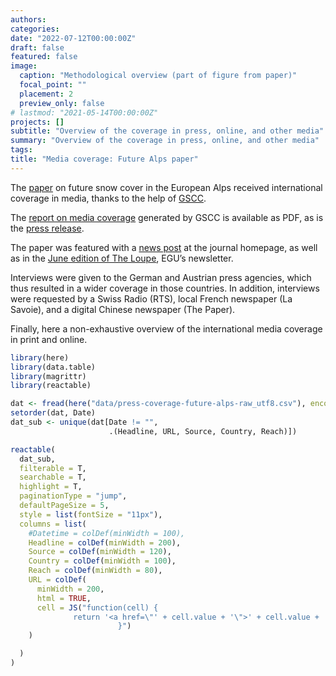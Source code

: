 ```yaml
---
authors:
categories:
date: "2022-07-12T00:00:00Z"
draft: false
featured: false
image:
  caption: "Methodological overview (part of figure from paper)"
  focal_point: ""
  placement: 2
  preview_only: false
# lastmod: "2021-05-14T00:00:00Z"
projects: []
subtitle: "Overview of the coverage in press, online, and other media"
summary: "Overview of the coverage in press, online, and other media"
tags:
title: "Media coverage: Future Alps paper"
---
```



The [paper](/research/paper_future_alps) on future snow cover in the European Alps received  international coverage in media, thanks to the help of [GSCC](https://gsccnetwork.org/).

The [report on media coverage](/pdf/Future_Alps_Report_Media_Coverage.pdf) generated by GSCC is available as PDF, as is the [press release](/pdf/PR_Future_Snow_Alps.pdf).

The paper was featured with a [news post](https://www.hydrology-and-earth-system-sciences.net/about/news_and_press/2022-06-21_bias-adjustment-and-downscaling-of-snow-cover-fraction-projections-from-regional-climate-models-using-remote-sensing-for-the-european-alps.html) at the journal homepage, as well as in the [June edition of The Loupe](https://www.egu.eu/newsletter/loupe/90/html/), EGU's newsletter.


Interviews were given to the German and Austrian press agencies, which thus resulted in a wider coverage in those countries. In addition, interviews were requested by a Swiss Radio (RTS), local French newspaper (La Savoie), and a digital Chinese newspaper (The Paper).



Finally, here a non-exhaustive overview of the international media coverage in print and online.



```r
library(here)
library(data.table)
library(magrittr)
library(reactable)
```



```r

dat <- fread(here("data/press-coverage-future-alps-raw_utf8.csv"), encoding = "UTF-8")
setorder(dat, Date)
dat_sub <- unique(dat[Date != "", 
                      .(Headline, URL, Source, Country, Reach)])

reactable(
  dat_sub,
  filterable = T,
  searchable = T,
  highlight = T,
  paginationType = "jump",
  defaultPageSize = 5,
  style = list(fontSize = "11px"),
  columns = list(
    #Datetime = colDef(minWidth = 100),
    Headline = colDef(minWidth = 200),
    Source = colDef(minWidth = 120),
    Country = colDef(minWidth = 100),
    Reach = colDef(minWidth = 80),
    URL = colDef(
      minWidth = 200,
      html = TRUE,
      cell = JS("function(cell) {
              return '<a href=\"' + cell.value + '\">' + cell.value + '</a>'
                        }")
    )

  )
)
```









